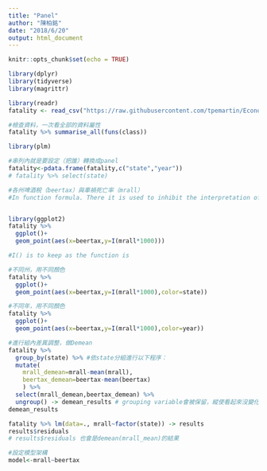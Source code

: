 ```yaml
---
title: "Panel"
author: "陳柏銘"
date: "2018/6/20"
output: html_document
---
```


```r
knitr::opts_chunk$set(echo = TRUE)
```

```r
library(dplyr)
library(tidyverse)
library(magrittr)
```

```r
library(readr)
fatality <- read_csv("https://raw.githubusercontent.com/tpemartin/Econometric-Analysis/master/Part%20II/fatality.csv")
```

```r
#檢查資料，一次看全部的資料屬性
fatality %>% summarise_all(funs(class))
```

```r
library(plm)
```

```r
#串列內就是要設定（把誰）轉換成panel
fatality<-pdata.frame(fatality,c("state","year"))
# fatality %>% select(state)
```

```r
#各州啤酒稅（beertax）與車禍死亡率（mrall）
#In function formula. There it is used to inhibit the interpretation of operators such as "+", "-", "*" and "^" as formula operators, so they are used as arithmetical operators.


library(ggplot2)
fatality %>% 
  ggplot()+
  geom_point(aes(x=beertax,y=I(mrall*1000)))

#I() is to keep as the function is 
```

```r
#不同州，用不同顏色
fatality %>% 
  ggplot()+
  geom_point(aes(x=beertax,y=I(mrall*1000),color=state))
```

```r
#不同年，用不同顏色
fatality %>% 
  ggplot()+
  geom_point(aes(x=beertax,y=I(mrall*1000),color=year))
```

```r
#進行組內差異調整，做Demean
fatality %>% 
  group_by(state) %>% #依state分組進行以下程序：
  mutate(
    mrall_demean=mrall-mean(mrall),
    beertax_demean=beertax-mean(beertax)
    ) %>%
  select(mrall_demean,beertax_demean) %>%
  ungroup() -> demean_results # grouping variable會被保留，縱使看起來沒變化。
demean_results
```

```r
fatality %>% lm(data=., mrall~factor(state)) -> results
results$residuals
# results$residuals 也會是demean(mrall_mean)的結果
```

```r
#設定模型架構
model<-mrall~beertax
```

